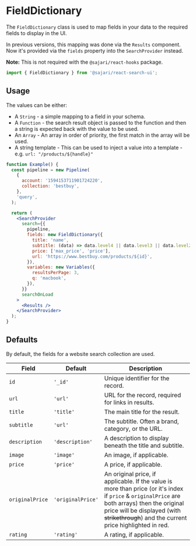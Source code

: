 
<SEO
  title="FieldDictionary"
  description="The FieldDictionary class is used to map fields in your data to the required fields to display in the UI. "
/>

# FieldDictionary

The `FieldDictionary` class is used to map fields in your data to the required fields to display in the UI.

In previous versions, this mapping was done via the `Results` component. Now it's provided via the `fields` property into the `SearchProvider` instead.

**Note:** This is not required with the `@sajari/react-hooks` package.

```js
import { FieldDictionary } from '@sajari/react-search-ui';
```

## Usage

The values can be either:

- A `String` - a simple mapping to a field in your schema.
- A `Function` - the search result object is passed to the function and then a string is expected back with the value to be used.
- An `Array` - An array in order of priority, the first match in the array will be used.
- A string template - This can be used to inject a value into a template - e.g. `url: "/products/${handle}"`

```jsx
function Example() {
  const pipeline = new Pipeline(
    {
      account: '1594153711901724220',
      collection: 'bestbuy',
    },
    'query',
  );

  return (
    <SearchProvider
      search={{
        pipeline,
        fields: new FieldDictionary({
          title: 'name',
          subtitle: (data) => data.level4 || data.level3 || data.level2 || data.level1 || data.brand,
          price: ['max_price', 'price'],
          url: 'https://www.bestbuy.com/products/${id}',
        }),
        variables: new Variables({
          resultsPerPage: 3,
          q: 'macbook',
        }),
      }}
      searchOnLoad
    >
      <Results />
    </SearchProvider>
  );
}
```

## Defaults

By default, the fields for a website search collection are used.

| Field           | Default           | Description                                                                                                                                                                                                                                 |
| --------------- | ----------------- | ------------------------------------------------------------------------------------------------------------------------------------------------------------------------------------------------------------------------------------------- |
| `id`            | `'_id'`           | Unique identifier for the record.                                                                                                                                                                                                           |
| `url`           | `'url'`           | URL for the record, required for links in results.                                                                                                                                                                                          |
| `title`         | `'title'`         | The main title for the result.                                                                                                                                                                                                              |
| `subtitle`      | `'url'`           | The subtitle. Often a brand, category, or the URL.                                                                                                                                                                                          |
| `description`   | `'description'`   | A description to display beneath the title and subtitle.                                                                                                                                                                                    |
| `image `        | `'image'`         | An image, if applicable.                                                                                                                                                                                                                    |
| `price`         | `'price'`         | A price, if applicable.                                                                                                                                                                                                                     |
| `originalPrice` | `'originalPrice'` | An original price, if applicable. If the value is more than price (or it's index if `price` & `originalPrice` are both arrays) then the original price will be displayed (with ~~strikethrough~~) and the current price highlighted in red. |
| `rating`        | `'rating'`        | A rating, if applicable.                                                                                                                                                                                                                    |
